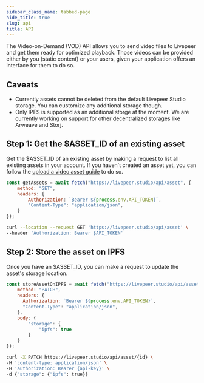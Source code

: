 ```yaml
---
sidebar_class_name: tabbed-page
hide_title: true
slug: api
title: API
---
```



<Tabs />

The Video-on-Demand (VOD) API allows you to send video files to Livepeer and get them 
ready for optimized playback. Those videos can be provided either by you (static content) 
or your users, given your application offers an interface for them to do so.

## Caveats
- Currently assets cannot be deleted from the default Livepeer Studio storage. 
You can customize any additional storage though.
- Only IPFS is supported as an additional storge at the moment. We are currently 
working on support for other decentralized storages like Arweave and Storj.

## Step 1: Get the $ASSET_ID of an existing asset
Get the $ASSET_ID of an existing asset by making a request to list all existing assets in your account.
If you haven't created an asset yet, you can follow the [upload a video asset guide](/guides/on-demand/upload-a-video-asset#api) to do so.

<CodeBlockTabs>
<CodeBlockTabItem value="Node" label="Node">

```js
const getAssets = await fetch("https://livepeer.studio/api/asset", {
    method: "GET",
    headers: {
        Authorization: `Bearer ${process.env.API_TOKEN}`,
        "Content-Type": "application/json",
    }
});
```

</CodeBlockTabItem>
<CodeBlockTabItem value="curl" label="curl">

```bash
curl --location --request GET 'https://livepeer.studio/api/asset' \
--header 'Authorization: Bearer $API_TOKEN'
```

</CodeBlockTabItem>
</CodeBlockTabs>

## Step 2: Store the asset on IPFS
Once you have an $ASSET_ID, you can make a request to update the asset's storage location.

<CodeBlockTabs>
<CodeBlockTabItem value="Node" label="Node">

```js
const storeAssetOnIPFS = await fetch("https://livepeer.studio/api/asset/{id}", {
    method: "PATCH",
    headers: {
      Authorization: `Bearer ${process.env.API_TOKEN}`,
      "Content-Type": "application/json",
    },
    body: {
        "storage": {
            "ipfs": true
        }
    }
});
```

</CodeBlockTabItem>
<CodeBlockTabItem value="curl" label="curl">

```bash
curl -X PATCH https://livepeer.studio/api/asset/{id} \
-H 'content-type: application/json' \
-H 'authorization: Bearer {api-key}' \
-d {"storage": {"ipfs": true}}
```

</CodeBlockTabItem>
</CodeBlockTabs>